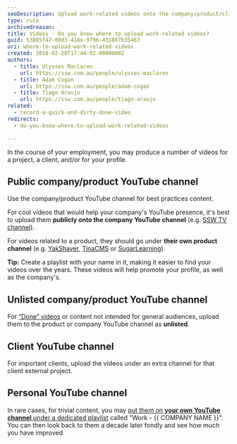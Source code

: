 ```yaml
---
seoDescription: Upload work-related videos onto the company/product/client YouTube channel for promoting their presence.
type: rule
archivedreason:
title: Videos - Do you know where to upload work-related videos?
guid: 53885f47-00d3-418e-9796-431807b35463
uri: where-to-upload-work-related-videos
created: 2018-02-28T17:44:02.0000000Z
authors:
  - title: Ulysses Maclaren
    url: https://ssw.com.au/people/ulysses-maclaren
  - title: Adam Cogan
    url: https://ssw.com.au/people/adam-cogan
  - title: Tiago Araujo
    url: https://ssw.com.au/people/tiago-araujo
related:
  - record-a-quick-and-dirty-done-video
redirects:
  - do-you-know-where-to-upload-work-related-videos

---
```


In the course of your employment, you may produce a number of videos for a project, a client, and/or for your profile.
## Public company/product YouTube channel

Use the company/product YouTube channel for best practices content.

For cool videos that would help your company's YouTube presence, it's best to upload them **publicly onto the company YouTube channel** (e.g. [SSW TV channel](https://www.youtube.com/channel/UCBFgwtV9lIIhvoNh0xoQ7Pg)).

For videos related to a product, they should go under **their own product channel** (e.g. [YakShaver](https://www.youtube.com/@SSWYakShaver), [TinaCMS](https://www.youtube.com/c/tinacms) or [SugarLearning](https://www.youtube.com/channel/UCBFgwtV9lIIhvoNh0xoQ7Pg)).

**Tip:** Create a playlist with your name in it, making it easier to find your videos over the years. These videos will help promote your profile, as well as the company's.

## Unlisted company/product YouTube channel

For [“Done” videos](/record-a-quick-and-dirty-done-video) or content not intended for general audiences, upload them to the product or company YouTube channel as **unlisted**.

## Client YouTube channel

For important clients, upload the videos under an extra channel for that client external project.

## Personal YouTube channel

In rare cases, for trivial content, you may [put them on **your own YouTube channel** under a dedicated playlist](https://support.google.com/youtube/answer/57792?hl=en&co=GENIE.Platform%3DDesktop) called "Work - {{ COMPANY NAME }}". You can then look back to them a decade later fondly and see how much you have improved.